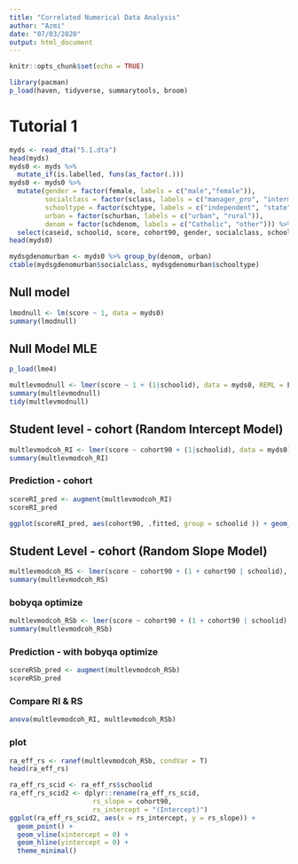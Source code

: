 ```yaml
---
title: "Correlated Numerical Data Analysis"
author: "Azmi"
date: "07/03/2020"
output: html_document
---
```


```r
knitr::opts_chunk$set(echo = TRUE)
```

```r
library(pacman)
p_load(haven, tidyverse, summarytools, broom)
```



# Tutorial 1

```r
myds <- read_dta("5.1.dta")
head(myds)
myds0 <- myds %>% 
  mutate_if(is.labelled, funs(as_factor(.)))
myds0 <- myds0 %>% 
  mutate(gender = factor(female, labels = c("male","female")),
         socialclass = factor(sclass, labels = c("manager_pro", "intermediate", "working", "unclassified")),
         schooltype = factor(schtype, labels = c("independent", "state")),
         urban = factor(schurban, labels = c("urban", "rural")),
         denom = factor(schdenom, labels = c("Catholic", "other"))) %>% 
  select(caseid, schoolid, score, cohort90, gender, socialclass, schooltype, urban, denom)
head(myds0)
```

```r
mydsgdenomurban <- myds0 %>% group_by(denom, urban)
ctable(mydsgdenomurban$socialclass, mydsgdenomurban$schooltype)
```

## Null model

```r
lmodnull <- lm(score ~ 1, data = myds0)
summary(lmodnull)
```

## Null Model MLE

```r
p_load(lme4)
```

```r
multlevmodnull <- lmer(score ~ 1 + (1|schoolid), data = myds0, REML = F)
summary(multlevmodnull)
tidy(multlevmodnull)
```

## Student level - cohort (Random Intercept Model)

```r
multlevmodcoh_RI <- lmer(score ~ cohort90 + (1|schoolid), data = myds0)
summary(multlevmodcoh_RI)
```

### Prediction - cohort

```r
scoreRI_pred <- augment(multlevmodcoh_RI)
scoreRI_pred
```

```r
ggplot(scoreRI_pred, aes(cohort90, .fitted, group = schoolid )) + geom_point() + geom_line() + theme_minimal()
```



## Student Level - cohort (Random Slope Model)

```r
multlevmodcoh_RS <- lmer(score ~ cohort90 + (1 + cohort90 | schoolid), data = myds0, REML = F)
summary(multlevmodcoh_RS)
```


### bobyqa optimize

```r
multlevmodcoh_RSb <- lmer(score ~ cohort90 + (1 + cohort90 | schoolid), data = myds0, control = lmerControl(optimizer = "bobyqa"), REML = F)
summary(multlevmodcoh_RSb)
```

### Prediction - with bobyqa optimize

```r
scoreRSb_pred <- augment(multlevmodcoh_RSb)
scoreRSb_pred
```

### Compare RI & RS

```r
anova(multlevmodcoh_RI, multlevmodcoh_RSb)
```

### plot

```r
ra_eff_rs <- ranef(multlevmodcoh_RSb, condVar = T)
head(ra_eff_rs)
```

```r
ra_eff_rs_scid <- ra_eff_rs$schoolid
ra_eff_rs_scid2 <- dplyr::rename(ra_eff_rs_scid,
                     rs_slope = cohort90,
                     rs_intercept = "(Intercept)")
ggplot(ra_eff_rs_scid2, aes(x = rs_intercept, y = rs_slope)) +
  geom_point() +
  geom_vline(xintercept = 0) +
  geom_hline(yintercept = 0) +
  theme_minimal()
```


